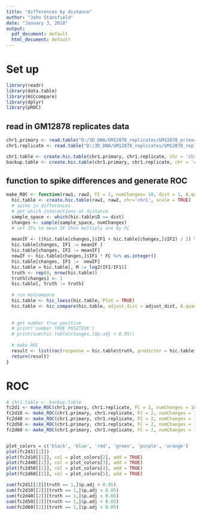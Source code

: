 ---
title: "differences by distance"
author: "John Stansfield"
date: "January 3, 2018"
output:
  pdf_document: default
  html_document: default
---

# Set up

```{r, message=F, warning=F}
library(readr)
library(data.table)
library(HiCcompare)
library(dplyr)
library(pROC)
```

## read in GM12878 replicates data
```{r}
chr1.primary <- read.table("D:/3D_DNA/GM12878_replicates/GM12878_primary_1000000/primary.chr1.1000000.txt")
chr1.replicate <- read.table("D:/3D_DNA/GM12878_replicates/GM12878_replicate_1000000/replicate.chr1.1000000.txt")

chr1.table <- create.hic.table(chr1.primary, chr1.replicate, chr = 'chr1', scale = TRUE)
backup.table <- create.hic.table(chr1.primary, chr1.replicate, chr = 'chr1', scale = TRUE)
```

## function to spike differences and generate ROC

```{r}
make_ROC <- function(raw1, raw2, FC = 2, numChanges= 10, dist = 1, A.quantile = 0.1, adjust_dist = TRUE,  p.method = 'holm') {
  hic.table <- create.hic.table(raw1, raw2, chr='chr1', scale = TRUE)
  # spike in differences
  # get which interactions at distance
  sample_space <- which(hic.table$D == dist)
  changes <- sample(sample_space, numChanges)
  # set IFs to mean IF then multiply one by FC
  
  meanIF <- ((hic.table[changes,]$IF1 + hic.table[changes,]$IF2) / 2) %>% round() %>% as.integer()
  hic.table[changes, IF1 := meanIF ]
  hic.table[changes, IF2 := meanIF]
  newIF <- hic.table[changes,]$IF1 * FC %>% as.integer()
  hic.table[changes, IF1 :=  newIF]
  hic.table = hic.table[, M := log2(IF2/IF1)]
  truth <- rep(0, nrow(hic.table))
  truth[changes] <- 1
  hic.table[, truth := truth]
  
  # run HiCcompare
  hic.table <- hic_loess(hic.table, Plot = TRUE)
  hic.table <- hic_compare(hic.table, adjust_dist = adjust_dist, A.quantile = A.quantile, p.method = p.method, Plot = TRUE)
  
  
  # get number true positive
  # print('number TRUE POSITIVE')
  # print(sum(hic.table[changes,]$p.adj < 0.05))
  
  # make ROC
  result <- list(roc(response = hic.table$truth, predictor = hic.table$p.adj), hic.table)
  return(result)
}
```

# ROC

```{r}
# chr1.table <- backup.table
fc2d1 <- make_ROC(chr1.primary, chr1.replicate, FC = 2, numChanges = 10, dist = 1, A.quantile = 0.1, adjust_dist = TRUE, p.method = 'holm')
fc2d10 <- make_ROC(chr1.primary, chr1.replicate, FC = 2, numChanges = 10, dist = 10, A.quantile = 0.1, adjust_dist = TRUE, p.method = 'holm')
fc2d40 <- make_ROC(chr1.primary, chr1.replicate, FC = 2, numChanges = 10, dist = 40, A.quantile = 0.1, adjust_dist = TRUE, p.method = 'holm')
fc2d50 <- make_ROC(chr1.primary, chr1.replicate, FC = 2, numChanges = 10, dist = 50, A.quantile = 0.1, adjust_dist = TRUE, p.method = 'holm')
fc2d60 <- make_ROC(chr1.primary, chr1.replicate, FC = 2, numChanges = 10, dist = 60, A.quantile = 0.1, adjust_dist = TRUE, p.method = 'holm')


plot_colors = c('black', 'blue', 'red', 'green', 'purple', 'orange')
plot(fc2d1[[1]])
plot(fc2d10[[1]], col = plot_colors[2], add = TRUE)
plot(fc2d40[[1]], col = plot_colors[3], add = TRUE)
plot(fc2d50[[1]], col = plot_colors[4], add = TRUE)
plot(fc2d60[[1]], col = plot_colors[5], add = TRUE)

sum(fc2d1[[2]][truth == 1,]$p.adj < 0.05)
sum(fc2d10[[2]][truth == 1,]$p.adj < 0.05)
sum(fc2d40[[2]][truth == 1,]$p.adj < 0.05)
sum(fc2d50[[2]][truth == 1,]$p.adj < 0.05)
sum(fc2d60[[2]][truth == 1,]$p.adj < 0.05)
```


